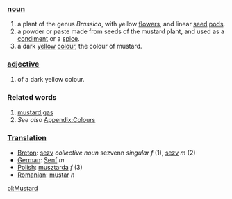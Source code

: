 ===[[noun]]===
#a plant of the genus ''Brassica'', with yellow [[flower]]s, and linear [[seed]] [[pod]]s.
#a powder or paste made from seeds of the mustard plant, and used as a [[condiment]] or a [[spice]].
#a dark [[yellow]] [[color|colour]], the colour of mustard.
===[[adjective]]===
#of a dark yellow colour.
===Related words===
#[[mustard gas]]
#''See also'' [[Wiktionary_Appendix:Colours|Appendix:Colours]]
===[[Translation]]===
*[[Breton]]: [[sezv]] ''collective noun'' sezvenn ''singular f'' (1), [[sezv]] ''m'' (2)
*[[German]]: [[Senf]] ''m''
*[[Polish]]: [[musztarda]] ''f'' (3)
*[[Romanian]]: [[muştar]] ''n''

[[pl:Mustard]]